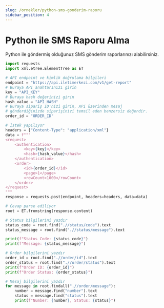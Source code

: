 ```yaml
---
slug: /ornekler/python-sms-gonderim-raporu
sidebar_position: 4
---
```


# Python ile SMS Raporu Alma
Python ile göndermiş olduğunuz SMS gönderim raporlarınızı alabilirsiniz.


```python
import requests
import xml.etree.ElementTree as ET

# API endpoint ve kimlik doğrulama bilgileri
endpoint = "https://api.iletimerkezi.com/v1/get-report"
# Buraya API anahtarınızı girin
key = "API_KEY"  
# Buraya hash değerinizi girin
hash_value = "API_HASH"
# Buraya sipariş ID'nizi girin, API üzerinden mesaj 
# gönderdiğinizde siparişinizi temsil eden benzersiz değerdir.  
order_id = "ORDER_ID"  

# İstek yapılıyor
headers = {"Content-Type": "application/xml"}
data = f"""
<request>
    <authentication>
        <key>{key}</key>
        <hash>{hash_value}</hash>
    </authentication>
    <order>
        <id>{order_id}</id>
        <page>1</page>
        <rowCount>1000</rowCount>
    </order>
</request>
"""
response = requests.post(endpoint, headers=headers, data=data)

# Cevap parse ediliyor
root = ET.fromstring(response.content)

# Status bilgilerini yazdır
status_code = root.find(".//status/code").text
status_message = root.find(".//status/message").text

print(f"Status Code: {status_code}")
print(f"Message: {status_message}")

# Order bilgilerini yazdır
order_id = root.find(".//order/id").text
order_status = root.find(".//order/status").text
print(f"Order ID: {order_id}")
print(f"Order Status: {order_status}")

# Mesaj bilgilerini yazdır
for message in root.findall(".//order/message"):
    number = message.find("number").text
    status = message.find("status").text
    print(f"Number: {number}, Status: {status}")
```